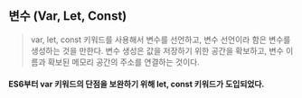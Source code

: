 ## 변수 (Var, Let, Const)

> var, let, const 키워드를 사용해서 변수를 선언하고, 변수 선언이라 함은 변수를 생성하는 것을 만한다.
> 변수 생성은 값을 저장하기 위한 공간을 확보하고, 변수 이름과 확보된 메모리 공간의 주소를 연결하는 것이다.

#### ES6부터 var 키워드의 단점을 보완하기 위해 let, const 키워드가 도입되었다.

